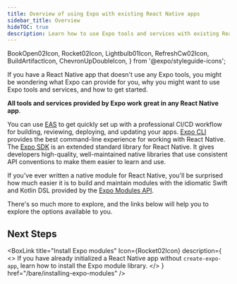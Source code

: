 ```yaml
---
title: Overview of using Expo with existing React Native apps
sidebar_title: Overview
hideTOC: true
description: Learn how to use Expo tools and services with existing React Native apps.
---
```


  BookOpen02Icon,
  Rocket02Icon,
  Lightbulb01Icon,
  RefreshCw02Icon,
  BuildArtifactIcon,
  ChevronUpDoubleIcon,
} from '@expo/styleguide-icons';

If you have a React Native app that doesn't use any Expo tools, you might be wondering what Expo can provide for you, why you might want to use Expo tools and services, and how to get started.

**All tools and services provided by Expo work great in any React Native app**.

You can use [EAS](/eas) to get quickly set up with a professional CI/CD workflow for building, reviewing, deploying, and updating your apps. [Expo CLI](/more/expo-cli/) provides the best command-line experience for working with React Native. The [Expo SDK](/versions/latest/) is an extended standard library for React Native. It gives developers high-quality, well-maintained native libraries that use consistent API conventions to make them easier to learn and use.

If you've ever written a native module for React Native, you'll be surprised how much easier it is to build and maintain modules with the idiomatic Swift and Kotlin DSL provided by the [Expo Modules API](/modules/overview/).

There's so much more to explore, and the links below will help you to explore the options available to you.

## Next Steps

<BoxLink
  title="Install Expo modules"
  Icon={Rocket02Icon}
  description={
    <>
      If you have already initialized a React Native app without <CODE>create-expo-app</CODE>, learn
      how to install the Expo module library.
    </>
  }
  href="/bare/installing-expo-modules"
/>
<BoxLink
  title="Use Expo SDK"
  Icon={BookOpen02Icon}
  description="Use one of the many libraries provided by the Expo SDK, an extensive set of libraries that provide access to native APIs."
  href="/versions/"
/>
<BoxLink
  title="Write native modules"
  description="Use the Expo Modules API to write native modules using Swift and Kotlin."
  Icon={Lightbulb01Icon}
  href="/modules/overview/"
/>
<BoxLink
  title="Use Expo CLI"
  Icon={BookOpen02Icon}
  description="Learn about the many benefits Expo CLI provides over @react-native-community/cli."
  href="/bare/using-expo-cli/"
/>
<BoxLink
  title="Native project upgrade helper"
  Icon={ChevronUpDoubleIcon}
  description="View file-by-file diffs of all the changes you need to make to your native projects to upgrade them to the next Expo SDK and React Native version."
  href="/bare/upgrade/"
/>
<BoxLink
  title="Adopt Prebuild"
  Icon={RefreshCw02Icon}
  description="Learn how to simplify maintaining your native projects by generating them on demand from configuration."
  href="/guides/adopting-prebuild"
/>
<BoxLink
  title="App distribution"
  Icon={BuildArtifactIcon}
  description="Build and submit your app to the app store with a single command."
  href="/distribution/introduction"
/>
